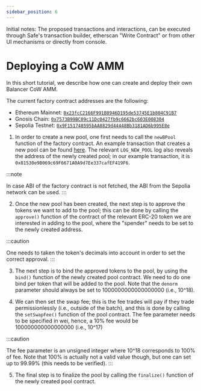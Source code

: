 ```yaml
---
sidebar_position: 6
---
```


Initial notes: The proposed transactions and interactions, can be executed through Safe's transaction builder, etherscan "Write Contract" or from other UI mechanisms or directly from console.

# Deploying a CoW AMM

In this short tutorial, we describe how one can create and deploy their own Balancer CoW AMM.

The current factory contract addresses are the following:
- Ethereum Mainnet: [`0x23fcC2166F991B8946D195de53745E1b804C91B7`](https://etherscan.io/address/0x23fcC2166F991B8946D195de53745E1b804C91B7#code)
- Gnosis Chain: [`0x7573B99BC09c11Dc0427fb9c6662bc603E008304`](https://gnosisscan.io/address/0x7573B99BC09c11Dc0427fb9c6662bc603E008304#code)
- Sepolia Testnet: [`0x9F151748595bAA8829d44448Bb3181AD6b995E8e`](https://sepolia.etherscan.io/address/0x9F151748595bAA8829d44448Bb3181AD6b995E8e#code)

1. In order to create a new pool, one first needs to call the `newBPool` function of the factory contract. An example transaction that creates a new pool can be found [here](https://etherscan.io/tx/0x7543a97853827e267ecd3c1309509ac7704e4f85a53fbfacd6060f461d85bad8#eventlog). The relevant `LOG_NEW_POOL` log also reveals the address of the newly created pool; in our example transaction, it is `0x81530e9B069c69F6671A0A9d7Ee337cafEF419F6`.

:::note

In case ABI of the factory contract is not fetched, the ABI from the Sepolia network can be used.
:::

2. Once the new pool has been created, the next step is to approve the tokens we want to add to the pool; this can be done by calling the `approve()` function of the contract of the relevant ERC-20 token we are interested in adding to the pool, where the "spender" needs to be set to the newly created address.

:::caution

One needs to taken the token's decimals into account in order to set the correct approval.
:::


3. The next step is to bind the approved tokens to the pool, by using the `bind()` function of the newly created pool contract. We need to do one bind per token that will be added to the pool. Note that the `denorm` parameter should always be set to 1000000000000000000 (i.e., 10^18).


4. We can then set the swap fee; this is the fee trades will pay if they trade permissionlessly (i.e., outside of the batch), and this is done by calling the `setSwapFee()` function of the pool contract. The fee parameter needs to be specified in wei, hence, a 10% fee would be 100000000000000000 (i.e., 10^17)

:::caution

The fee parameter is an unsigned integer where 10^18 corresponds to 100% of fee. Note that 100% is actually not a valid value though, but one can set up to 99.99% (this needs to be verified).
:::


5. The final step is to finalize the pool by calling the `finalize()` function of the newly created pool contract.
